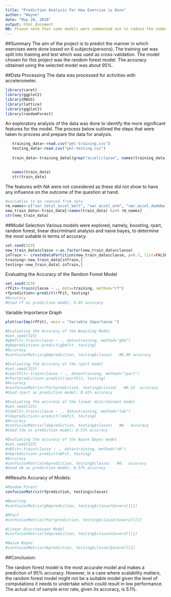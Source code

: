 ```yaml
---
title: "Prediction Analysis For How Exercise is Done"
author: "Wayne"
date: "May 28, 2016"
output: html_document
NB: Please note that some models were commented out to reduce the number of computations that have to be performed. Uncomment to observe the output of these model.
---
```


##Summary
The aim of the project is to predict the manner in which exercises were done based on 6 subjects(persons). The training set was split into training and test which was used as cross-validation. The model chosen for this project was the random forest model. The accuracy obtained using the selected model was about 95%.

##Data Processing
The data was processed for activities with accelerometer. 
```r
library(caret)
library(ggplot2)
library(MASS)
library(lattice)
library(ggplot2)
library(randomForest)

```
An exploratory analysis of the data was done to identify the more significant features for the model. The process below outlined the steps that were taken to process and prepare the data for analysis.
```r
   training_data<-read.csv("pml-training.csv")
   testing_data<-read.csv("pml-testing.csv")
   
   train_data<-training_data[(grep("accel|classe", names(training_data)))]
 
```

```r
   names(train_data)
   str(train_data) 
```
The features with NA were not considered as these did not show to have any influence on the outcome of the question at hand.
```r
#variables to be removed from data
rm_names<-c("var_total_accel_belt", "var_accel_arm", "var_accel_dumbbell", "var_accel_forearm")
new_train_data<-train_data[!names(train_data) %in% rm_names]
str(new_train_data)
```

##Model Selection
Various models were explored, namely, boosting, rpart, random forest, linear discriminant analysis and naive bayes, to determine the most suitable in terms of accuracy.
```r
set.seed(323)
new_train_data$classe <-as.factor(new_train_data$classe)
inTrain <- createDataPartition(new_train_data$classe, p=0.7, list=FALSE)
training<-new_train_data[inTrain,]
testing<-new_train_data[-inTrain,]
```
Evaluating the Accuracy of the Random Forest Model
```r
set.seed(323)
rfFit<-train(classe ~ ., data=training, method="rf")
rfprediction<-predict(rfFit, testing)
#Accuracy
#Used rf as prediction model; 0.95 accuracy
```
Variable Importance Graph
```r
plot(varImp(rfFit), main = "Variable Importance ")
```


```r
#Evaluating the Accuracy of the Boosting Model
#set.seed(323)
#gbmfit<-train(classe ~ ., data=training, method="gbm")
#gbmprediction<-predict(gbmfit, testing)
#Accuracy
#confusionMatrix(gbmprediction, testing$classe)   #0.80 accuracy
```

```r
#Evaluating the Accuracy of the rpart model
#set.seed(323)
#rpartFit<-train(classe ~ ., data=training, method="rpart")
#rPartprediction<-predict(rpartFit, testing)
#Accuracy
#confusionMatrix(rPartprediction, testing$classe)   #0.42  accuracy
#Used rpart as prediction model; 0.42% accuracy
```

```r
#Evaluating the accuracy of the linear discriminant model
#set.seed(323)
#ldaFit<-train(classe ~ ., data=training, method="lda")
#ldaprediction<-predict(ldaFit, testing)
#Accuracy
#confusionMatrix(ldaprediction, testing$classe)   #0.  accuracy
#Used lda as prediction model; 0.51% accuracy
```

```r
#Evaluating the accuracy of the Naive Bayes model
#set.seed(323)
#nbFit<-train(classe ~ ., data=training, method="nb")
#nbprediction<-predict(nbFit, testing)
#Accuracy
#confusionMatrix(nbprediction, testing$classe)   #0.  accuracy
#Used nb as prediction model; 0.57% accuracy
```

##Results 
Accuracy of Models:
```r
#Random Forest
confusionMatrix(rfprediction, testing$classe)

#Boosting
#confusionMatrix(gbmprediction, testing$classe)$overall[1] 

#RPart
#confusionMatrix(rPartprediction, testing$classe)$overall[1]

#Linear Discriminant Model
#confusionMatrix(ldaprediction, testing$classe)$overall[1]

#Naive Bayes
#confusionMatrix(nbprediction, testing$classe)$overall[1]
```

##Conclusion:
<p>
The random forest model is the most accurate model and makes a prediction of 95% accuracy. However, in a case where scalability matters, the random forest model might not be a suitable model given the level of computations it needs to undertake which could result in low performance. The actual out of sample error rate, given its accuracy, is 5.1%.
</p>